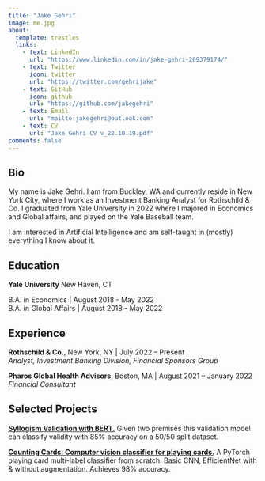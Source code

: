 ```yaml
---
title: "Jake Gehri"
image: me.jpg
about:
  template: trestles
  links:
    - text: LinkedIn
      url: "https://www.linkedin.com/in/jake-gehri-209379174/"
    - text: Twitter
      icon: twitter
      url: "https://twitter.com/gehrijake"
    - text: GitHub
      icon: github
      url: "https://github.com/jakegehri"
    - text: Email
      url: "mailto:jakegehri@outlook.com"
    - text: CV
      url: "Jake Gehri CV v_22.10.19.pdf"
comments: false
---
```

::: {.column-page}

## Bio
My name is Jake Gehri. I am from Buckley, WA and currently reside in New York City, where I work as an Investment Banking Analyst for Rothschild & Co. I graduated from Yale University in 2022 where I majored in Economics and Global affairs, and played on the Yale Baseball team. 

I am interested in Artificial Intelligence and am self-taught in (mostly) everything I know about it.

## Education

**Yale University**
New Haven, CT

B.A. in Economics | August 2018 - May 2022 <br />
B.A. in Global Affairs | August 2018 - May 2022

## Experience

**Rothschild & Co.**, New York, NY | July 2022 – Present<br />
*Analyst, Investment Banking Division, Financial Sponsors Group* <br />

**Pharos Global Health Advisors**, Boston, MA | August 2021 – January 2022 <br />
*Financial Consultant*

## Selected Projects

[**Syllogism Validation with BERT.**](https://jakegehri.github.io/projects/Syllogism%20Classification/syllogism_classification.html) Given two premises this validation model can classify validity with 85% accuracy on a 50/50 split dataset. <br />

[**Counting Cards: Computer vision classifier for playing cards.**](https://jakegehri.github.io/projects/Counting%20Cards/counting_cards.html) A PyTorch playing card multi-label classifier from scratch. Basic CNN, EfficientNet with & without augmentation. Achieves 98% accuracy. <br />
:::

